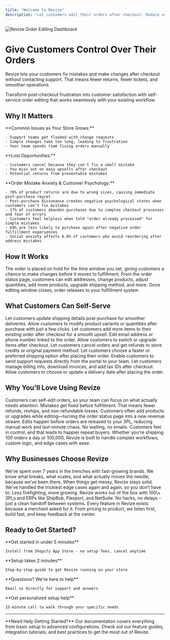 ```yaml
---
title: "Welcome to Revize"
description: "Let customers edit their orders after checkout. Reduce support tickets, increase revenue, and create a better shopping experience."
---
```


<Frame>
  <img
    src="/Group1000001550(2).png"
    alt="Revize Order Editing Dashboard"
    style={{ borderRadius:"0.75rem",width:"100%",boxShadow:"0 4px 6px -1px rgba(0, 0, 0, 0.1)" }}
    title="Revize Dashboard"
  />
</Frame>

# Give Customers Control Over Their Orders

Revize lets your customers fix mistakes and make changes after checkout without contacting support. That means fewer returns, fewer tickets, and smoother operations.

<Info>
  Transform post-checkout frustration into customer satisfaction with self-service order editing that works seamlessly with your existing workflow.
</Info>

## Why It Matters

<Tabs>
  <Tab title="Support Challenges">
    **Common Issues as Your Store Grows:**

    - Support teams get flooded with change requests
    - Simple changes take too long, leading to frustration
    - Your team spends time fixing orders manually
  </Tab>
  <Tab title="Revenue Impact">
    **Lost Opportunities:**

    - Customers cancel because they can't fix a small mistake
    - You miss out on easy upsells after checkout
    - Potential returns from preventable mistakes
  </Tab>
  <Tab title="Psychological Aspects">
    **Order Mistake Anxiety & Customer Psychology:**

    - 70% of product returns are due to wrong sizes, causing immediate post-purchase regret
    - Post-purchase dissonance creates negative psychological states when customers can't fix mistakes
    - 17% of customers abandon purchases due to complex checkout processes and fear of errors
    - Customers feel helpless when told "order already processed" for simple mistakes
    - 69% are less likely to purchase again after negative order fulfillment experiences
    - Social anxiety affects 6.8% of customers who avoid reordering after address mistakes
  </Tab>
</Tabs>

## How It Works

<Steps>
  <Step title="Customer places order">
    The order is placed on hold for the time window you set, giving customers a chance to make changes before it moves to fulfillment.
  </Step>
  <Step title="Customer makes edits">
    From the order status page, customers can edit addresses, change products, adjust quantities, add more products, upgrade shipping method, and more.
  </Step>
  <Step title="Order processes normally">
    Once editing window closes, order releases to your fulfillment system
  </Step>
</Steps>

## What Customers Can Self-Serve

<CardGroup cols={2}>
  <Card title="Edit Shipping Address" icon="truck" color="#0ea5e9">
    Let customers update shipping details post-purchase for smoother deliveries.
  </Card>
  <Card title="Change Variant / Quantity" icon="box" color="#8b5cf6">
    Allow customers to modify product variants or quantities after purchase with just a few clicks.
  </Card>
  <Card title="Add Products" icon="plus" color="#10b981">
    Let customers add more items to their existing order after checkout for a smooth upsell.
  </Card>
  <Card title="Update Contact Info" icon="user" color="#ec4899">
    Edit email address or phone number linked to the order.
  </Card>
  <Card title="Replace Products" icon="arrows-rotate" color="#f59e0b">
    Allow customers to switch or upgrade items after checkout.
  </Card>
  <Card title="Cancel Order" icon="x" color="#6b7280">
    Let customers cancel orders and get refunds to store credits or original payment method.
  </Card>
  <Card title="Upgrade Shipping Method" icon="rocket" color="#ef4444">
    Let customers choose a faster or preferred shipping option after placing their order.
  </Card>
  <Card title="Create Support Tickets" icon="headset" color="#6366f1">
    Enable customers to send support requests directly from the portal to your team.
  </Card>
  <Card title="Edit Tax Invoice" icon="receipt" color="#14b8a6">
    Let customers manage billing info, download invoices, and add tax IDs after checkout.
  </Card>
  <Card title="Add Preferred Delivery Date" icon="calendar-check" color="#a855f7">
    Allow customers to choose or update a delivery date after placing the order.
  </Card>
</CardGroup>

## Why You'll Love Using Revize

<AccordionGroup>
  <Accordion title="Fewer Support Tickets" icon="headphones">
    Customers can self-edit orders, so your team can focus on what actually needs attention.
  </Accordion>
  <Accordion title="Fewer Cancellations & Returns" icon="shield-check">
    Mistakes get fixed before fulfillment. That means fewer refunds, reships, and non-refundable losses.
  </Accordion>
  <Accordion title="More Revenue After Checkout" icon="dollar-sign">
    Customers often add products or upgrades while editing—turning the order status page into a new revenue stream.
  </Accordion>
  <Accordion title="Streamlined Operations" icon="flower-tulip">
    Edits happen before orders are released to your 3PL, reducing manual work and last-minute chaos.
  </Accordion>
  <Accordion title="Better Customer Experience" icon="heart">
    No waiting, no emails. Customers feel in control, and that leads to happier repeat buyers.
  </Accordion>
  <Accordion title="Enterprise-Ready at Any Scale" icon="building">
    Whether you're shipping 100 orders a day or 100,000, Revize is built to handle complex workflows, custom logic, and edge cases with ease.
  </Accordion>
</AccordionGroup>

## Why Businesses Choose Revize

<CardGroup cols={2}>
  <Card title="Built by People Who Get Ecommerce" icon="store">
    We’ve spent over 7 years in the trenches with fast-growing brands. We know what breaks, what scales, and what actually moves the needle, because we’ve been there.
  </Card>
  <Card title="Handles What Other Tools Can’t" icon="code">
    When things get messy, Revize stays solid. We’ve handled the trickiest edge cases again and again, so you don’t have to. Less firefighting, more growing.
  </Card>
  <Card title="Connects Cleanly, Stays in Sync" icon="link">
    Revize works out of the box with 100\+ 3PLs and ERPs like ShipBob, Flexport, and NetSuite. No hacks, no delays - just a clean handoff between systems.
  </Card>
  <Card title="Shaped by Stores Like Yours" icon="users">
    Every feature in Revize exists because a merchant asked for it. From pricing to product, we listen first, build fast, and keep feedback at the center.
  </Card>
</CardGroup>

## Ready to Get Started?

<CardGroup cols={2}>
  <Card title="Start Free Trial" icon="rocket" href="https://apps.shopify.com/revize">
    **Get started in under 5 minutes**

    Install from Shopify App Store - no setup fees, cancel anytime
  </Card>
  <Card title="Quick Setup Guide" icon="zap" href="/quickstart">
    **Setup takes 2 minutes**

    Step-by-step guide to get Revize running on your store
  </Card>
</CardGroup>

<CardGroup cols={2}>
  <Card title="Contact Us" icon="envelope" href="mailto:hello@revize.app">
    **Questions? We're here to help**

    Email us directly for support and answers
  </Card>
  <Card title="Book Onboarding Call" icon="calendar" href="https://calendly.com/revize/onboarding">
    **Get personalized setup help**

    15-minute call to walk through your specific needs
  </Card>
</CardGroup>

---

<Info>
  **Need Help Getting Started?** Our documentation covers everything from basic setup to advanced configurations. Check out our feature guides, integration tutorials, and best practices to get the most out of Revize.
</Info>